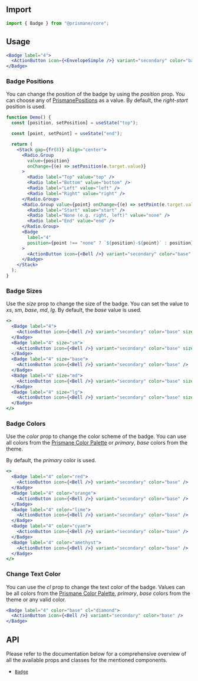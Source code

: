 ## Import

```js
import { Badge } from "@prismane/core";
```

## Usage

```jsx preview
<Badge label="4">
  <ActionButton icon={<EnvelopeSimple />} variant="secondary" color="base" />
</Badge>
```

### Badge Positions

You can change the position of the badge by using the _position_ prop. You can choose any of [PrismanePositions](/docs/getting-started/globals#prismanepositions) as a value. By default, the _right-start_ position is used.

```jsx preview
function Demo() {
  const [position, setPosition] = useState("top");

  const [point, setPoint] = useState("end");

  return (
    <Stack gap={fr(8)} align="center">
      <Radio.Group
        value={position}
        onChange={(e) => setPosition(e.target.value)}
      >
        <Radio label="Top" value="top" />
        <Radio label="Bottom" value="bottom" />
        <Radio label="Left" value="left" />
        <Radio label="Right" value="right" />
      </Radio.Group>
      <Radio.Group value={point} onChange={(e) => setPoint(e.target.value)}>
        <Radio label="Start" value="start" />
        <Radio label="None (e.g. right, left)" value="none" />
        <Radio label="End" value="end" />
      </Radio.Group>
      <Badge
        label="4"
        position={point !== "none" ? `${position}-${point}` : position}
      >
        <ActionButton icon={<Bell />} variant="secondary" color="base" />
      </Badge>
    </Stack>
  );
}
```

### Badge Sizes

Use the _size_ prop to change the size of the badge. You can set the value to _xs_, _sm_, _base_, _md_, _lg_. By default, the _base_ value is used.

```jsx preview
<>
  <Badge label="4">
    <ActionButton icon={<Bell />} variant="secondary" color="base" size="xs" />
  </Badge>
  <Badge label="4" size="sm">
    <ActionButton icon={<Bell />} variant="secondary" color="base" size="sm" />
  </Badge>
  <Badge label="4" size="base">
    <ActionButton icon={<Bell />} variant="secondary" color="base" />
  </Badge>
  <Badge label="4" size="md">
    <ActionButton icon={<Bell />} variant="secondary" color="base" size="md" />
  </Badge>
  <Badge label="4" size="lg">
    <ActionButton icon={<Bell />} variant="secondary" color="base" size="lg" />
  </Badge>
</>
```

### Badge Colors

Use the _color_ prop to change the color scheme of the badge. You can use all colors from the [Prismane Color Palette](/docs/styling/color-palette) or _primary_, _base_ colors from the theme.

By default, the _primary_ color is used.

```jsx preview
<>
  <Badge label="4" color="red">
    <ActionButton icon={<Bell />} variant="secondary" color="base" />
  </Badge>
  <Badge label="4" color="orange">
    <ActionButton icon={<Bell />} variant="secondary" color="base" />
  </Badge>
  <Badge label="4" color="lime">
    <ActionButton icon={<Bell />} variant="secondary" color="base" />
  </Badge>
  <Badge label="4" color="cyan">
    <ActionButton icon={<Bell />} variant="secondary" color="base" />
  </Badge>
  <Badge label="4" color="amethyst">
    <ActionButton icon={<Bell />} variant="secondary" color="base" />
  </Badge>
</>
```

### Change Text Color

You can use the _cl_ prop to change the text color of the badge. Values can be all colors from the [Prismane Color Palette](/docs/styling/color-palette), _primary_, _base_ colors from the theme or any valid color.

```jsx preview
<Badge label="4" color="base" cl="diamond">
  <ActionButton icon={<Bell />} variant="secondary" color="base" />
</Badge>
```

## API

Please refer to the documentation below for a comprehensive overview of all the available props and classes for the mentioned components.

- [`Badge`](/docs/components-api/badge-api)
